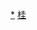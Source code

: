 <div style="position: relative" class="center">
{{Image label begin|image=Administrative Division Hechi.png|width={{{1|600}}}|link=}} 
{{Image label|x=940|y=790|scale={{{1|600}}}/2000|text=[[金城江区|<span style="color: black;">'''金城江区'''</span>]]}}
{{Image label|x=1460|y=940|scale={{{1|600}}}/2000|text=[[宜州区|<span style="color: black;">'''宜州区'''</span>]]}}
{{Image label|x=710|y=480|scale={{{1|600}}}/2000|text=[[南丹县|<span style="color: black;">'''南丹县'''</span>]]}}
{{Image label|x=310|y=490|scale={{{1|600}}}/2000|text=[[天峨县|<span style="color: black;">'''天峨县'''</span>]]}}
{{Image label|x=300|y=880|scale={{{1|600}}}/2000|text=[[凤山县|<span style="color: black;">'''凤山县'''</span>]]}}
{{Image label|x=610|y=940|scale={{{1|600}}}/2000|text=[[东兰县|<span style="color: black;">'''东兰县'''</span>]]}}
{{Image label|x=1600|y=570|scale={{{1|600}}}/2000|text=[[罗城仫佬族自治县|<span style="color: black;">'''罗城仫佬族<br>自治县'''</span>]]}}
{{Image label|x=1200|y=420|scale={{{1|600}}}/2000|text=[[环江毛南族自治县|<span style="color: black;">'''环江毛南族<br>自治县'''</span>]]}}
{{Image label|x=380|y=1180|scale={{{1|600}}}/2000|text=[[巴马瑶族自治县|<span style="color: black;">'''巴马瑶族<br>自治县'''</span>]]}}
{{Image label|x=1120|y=1190|scale={{{1|600}}}/2000|text=[[都安瑶族自治县|<span style="color: black;">'''都安瑶族<br>自治县'''</span>]]}}
{{Image label|x=770|y=1350|scale={{{1|600}}}/2000|text=[[大化瑶族自治县|<span style="color: black;">'''大化瑶族<br>自治县'''</span>]]}}
</div>
<noinclude>
[[Category:河池行政区划|*]]
[[Category:中华人民共和国地级行政区划图|桂]]
</noinclude>